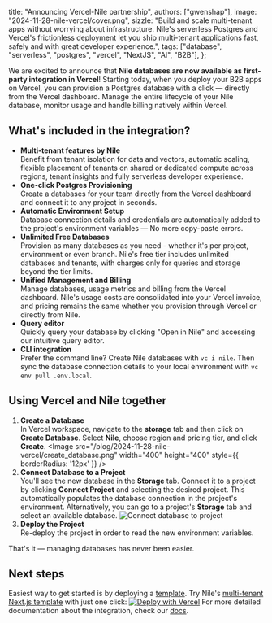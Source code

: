   title: "Announcing Vercel-Nile partnership",
  authors: ["gwenshap"],
  image: "2024-11-28-nile-vercel/cover.png",
  sizzle:
    "Build and scale multi-tenant apps without worrying about infrastructure. Nile's serverless Postgres and Vercel's frictionless deployment let you ship multi-tenant applications fast, safely and with great developer experience.",
  tags: ["database", "serverless", "postgres", "vercel", "NextJS", "AI", "B2B"],
};

We are excited to announce that **Nile databases are now available as first-party integration in Vercel**! Starting today, when you deploy your B2B apps on Vercel, you can provision a Postgres database with a click &mdash; directly from the Vercel dashboard. Manage the entire lifecycle of your Nile database, monitor usage and handle billing natively within Vercel.

## What's included in the integration?

- **Multi-tenant features by Nile**  
  Benefit from tenant isolation for data and vectors, automatic scaling, flexible placement of tenants on shared or dedicated compute across regions, tenant insights and fully serverless developer experience.
- **One-click Postgres Provisioning**  
  Create a databases for your team directly from the Vercel dashboard and connect it to any project in seconds.
- **Automatic Environment Setup**  
  Database connection details and credentials are automatically added to the project's environment variables &mdash; No more copy-paste errors.
- **Unlimited Free Databases**  
  Provision as many databases as you need - whether it's per project, environment or even branch. Nile's free tier includes unlimited databases and tenants, with charges only for queries and storage beyond the tier limits.
- **Unified Management and Billing**  
  Manage databases, usage metrics and billing from the Vercel dashboard. Nile's usage costs are consolidated into your Vercel invoice, and pricing remains the same whether you provision through Vercel or directly from Nile.
- **Query editor**  
  Quickly query your database by clicking "Open in Nile" and accessing our intuitive query editor.
- **CLI integration**  
  Prefer the command line? Create Nile databases with `vc i nile`. Then sync the database connection details to your local environment with `vc env pull .env.local`.

## Using Vercel and Nile together

1. **Create a Database**  
   In Vercel workspace, navigate to the **storage** tab and then click on **Create Database**. Select **Nile**, choose region and pricing tier, and click **Create**. <Image src="/blog/2024-11-28-nile-vercel/create_database.png" width="400" height="400" style={{ borderRadius: '12px' }} />
2. **Connect Database to a Project**  
   You'll see the new database in the **Storage** tab. Connect it to a project by clicking **Connect Project** and selecting the desired project. This automatically populates the database connection in the project's environment. Alternatively, you can go to a project's **Storage** tab and select an available database. ![Connect database to project](/blog/2024-11-28-nile-vercel/connect_project_to_db.png)
3. **Deploy the Project**  
   Re-deploy the project in order to read the new environment variables.

That's it &mdash; managing databases has never been easier.

## Next steps

Easiest way to get started is by deploying a [template](https://www.thenile.dev/templates). Try Nile's [multi-tenant Next.js template](https://www.thenile.dev/templates/AI-Native%20multi-tenant%20SaaS%20with%20Nile%20and%20NextJS) with just one click: [![Deploy with Vercel](https://vercel.com/button)](https://vercel.com/new/clone?repository-url=https://github.com/niledatabase/niledatabase/tree/main/examples/quickstart/nextjs&project-name=nile-todo&repository-name=nile-todo&stores=%5B%7B%22type%22%3A%22integration%22%2C%22integrationSlug%22%3A%22niledb%22%2C%22productSlug%22%3A%22niledb%22%7D%5D)
For more detailed documentation about the integration, check our [docs](https://www.thenile.dev/docs/partners/vercel).
